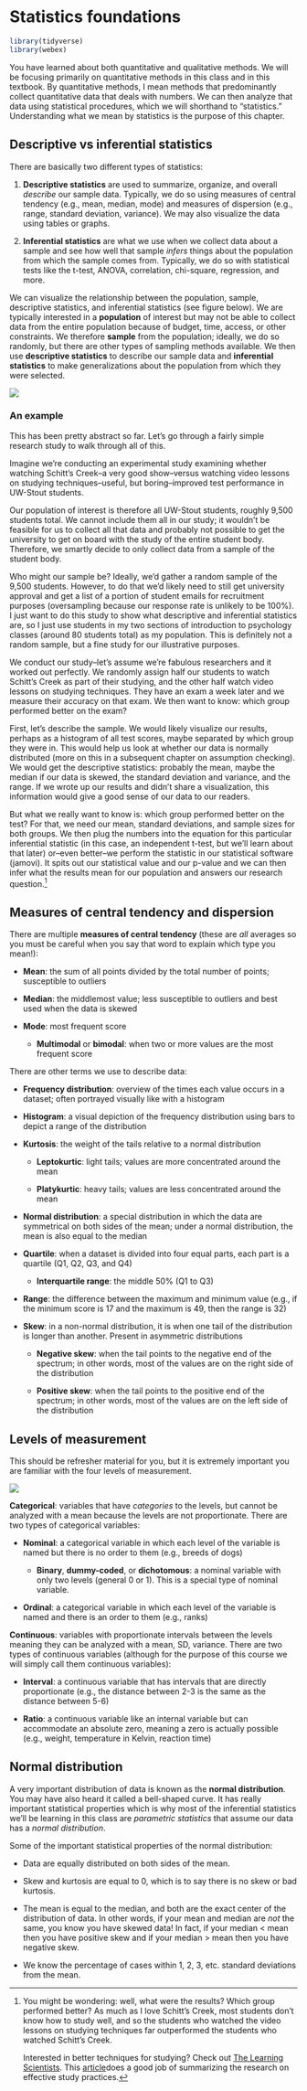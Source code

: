 # Statistics foundations

```r
library(tidyverse)
library(webex)
```

You have learned about both quantitative and qualitative methods. We will be focusing primarily on quantitative methods in this class and in this textbook. By quantitative methods, I mean methods that predominantly collect quantitative data that deals with numbers. We can then analyze that data using statistical procedures, which we will shorthand to "statistics." Understanding what we mean by statistics is the purpose of this chapter.

## Descriptive vs inferential statistics

There are basically two different types of statistics:

1.  **Descriptive statistics** are used to summarize, organize, and overall *describe* our sample data. Typically, we do so using measures of central tendency (e.g., mean, median, mode) and measures of dispersion (e.g., range, standard deviation, variance). We may also visualize the data using tables or graphs.

2.  **Inferential statistics** are what we use when we collect data about a sample and see how well that sample *infers* things about the population from which the sample comes from. Typically, we do so with statistical tests like the t-test, ANOVA, correlation, chi-square, regression, and more.

We can visualize the relationship between the population, sample, descriptive statistics, and inferential statistics (see figure below). We are typically interested in a **population** of interest but may not be able to collect data from the entire population because of budget, time, access, or other constraints. We therefore **sample** from the population; ideally, we do so randomly, but there are other types of sampling methods available. We then use **descriptive statistics** to describe our sample data and **inferential statistics** to make generalizations about the population from which they were selected.

![](images/02-stats-foundations/descriptive-vs-inferential.png)

### An example

This has been pretty abstract so far. Let's go through a fairly simple research study to walk through all of this.

Imagine we're conducting an experimental study examining whether watching Schitt's Creek--a very good show--versus watching video lessons on studying techniques--useful, but boring--improved test performance in UW-Stout students.

Our population of interest is therefore all UW-Stout students, roughly 9,500 students total. We cannot include them all in our study; it wouldn't be feasible for us to collect all that data and probably not possible to get the university to get on board with the study of the entire student body. Therefore, we smartly decide to only collect data from a sample of the student body.

Who might our sample be? Ideally, we'd gather a random sample of the 9,500 students. However, to do that we'd likely need to still get university approval and get a list of a portion of student emails for recruitment purposes (oversampling because our response rate is unlikely to be 100%). I just want to do this study to show what descriptive and inferential statistics are, so I just use students in my two sections of introduction to psychology classes (around 80 students total) as my population. This is definitely not a random sample, but a fine study for our illustrative purposes.

We conduct our study--let's assume we're fabulous researchers and it worked out perfectly. We randomly assign half our students to watch Schitt's Creek as part of their studying, and the other half watch video lessons on studying techniques. They have an exam a week later and we measure their accuracy on that exam. We then want to know: which group performed better on the exam?

First, let's describe the sample. We would likely visualize our results, perhaps as a histogram of all test scores, maybe separated by which group they were in. This would help us look at whether our data is normally distributed (more on this in a subsequent chapter on assumption checking). We would get the descriptive statistics: probably the mean, maybe the median if our data is skewed, the standard deviation and variance, and the range. If we wrote up our results and didn't share a visualization, this information would give a good sense of our data to our readers.

But what we really want to know is: which group performed better on the test? For that, we need our mean, standard deviations, and sample sizes for both groups. We then plug the numbers into the equation for this particular inferential statistic (in this case, an independent t-test, but we'll learn about that later) or--even better--we perform the statistic in our statistical software (jamovi). It spits out our statistical value and our p-value and we can then infer what the results mean for our population and answers our research question.[^statistics-foundations-1]

[^statistics-foundations-1]: You might be wondering: well, what were the results? Which group performed better? As much as I love Schitt's Creek, most students don't know how to study well, and so the students who watched the video lessons on studying techniques far outperformed the students who watched Schitt's Creek.

    Interested in better techniques for studying? Check out [The Learning Scientists](https://www.learningscientists.org/blog/category/For+Students). This [article](https://www.learningscientists.org/blog/2020/1/9-1)does a good job of summarizing the research on effective study practices.

## Measures of central tendency and dispersion

There are multiple **measures of central tendency** (these are *all* averages so you must be careful when you say that word to explain which type you mean!):

-   **Mean**: the sum of all points divided by the total number of points; susceptible to outliers

-   **Median**: the middlemost value; less susceptible to outliers and best used when the data is skewed

-   **Mode**: most frequent score

    -   **Multimodal** or **bimodal**: when two or more values are the most frequent score

There are other terms we use to describe data:

-   **Frequency distribution**: overview of the times each value occurs in a dataset; often portrayed visually like with a histogram

-   **Histogram**: a visual depiction of the frequency distribution using bars to depict a range of the distribution

-   **Kurtosis**: the weight of the tails relative to a normal distribution

    -   **Leptokurtic**: light tails; values are more concentrated around the mean

    -   **Platykurtic**: heavy tails; values are less concentrated around the mean

-   **Normal distribution**: a special distribution in which the data are symmetrical on both sides of the mean; under a normal distribution, the mean is also equal to the median

-   **Quartile**: when a dataset is divided into four equal parts, each part is a quartile (Q1, Q2, Q3, and Q4)

    -   **Interquartile range**: the middle 50% (Q1 to Q3)

-   **Range**: the difference between the maximum and minimum value (e.g., if the minimum score is 17 and the maximum is 49, then the range is 32)

-   **Skew**: in a non-normal distribution, it is when one tail of the distribution is longer than another. Present in asymmetric distributions

    -   **Negative skew**: when the tail points to the negative end of the spectrum; in other words, most of the values are on the right side of the distribution

    -   **Positive skew**: when the tail points to the positive end of the spectrum; in other words, most of the values are on the left side of the distribution

## Levels of measurement

This should be refresher material for you, but it is extremely important you are familiar with the four levels of measurement.

![](images/01-intro/Levels%20of%20measurement.png)

**Categorical**: variables that have *categories* to the levels, but cannot be analyzed with a mean because the levels are not proportionate. There are two types of categorical variables:

-   **Nominal**: a categorical variable in which each level of the variable is named but there is no order to them (e.g., breeds of dogs)

    -   **Binary**, **dummy-coded**, or **dichotomous**: a nominal variable with only two levels (general 0 or 1). This is a special type of nominal variable.

-   **Ordinal**: a categorical variable in which each level of the variable is named and there is an order to them (e.g., ranks)

**Continuous**: variables with proportionate intervals between the levels meaning they can be analyzed with a mean, SD, variance. There are two types of continuous variables (although for the purpose of this course we will simply call them continuous variables):

-   **Interval**: a continuous variable that has intervals that are directly proportionate (e.g., the distance between 2-3 is the same as the distance between 5-6)

-   **Ratio**: a continuous variable like an internal variable but can accommodate an absolute zero, meaning a zero is actually possible (e.g., weight, temperature in Kelvin, reaction time)

## Normal distribution

A very important distribution of data is known as the **normal distribution**. You may have also heard it called a bell-shaped curve. It has really important statistical properties which is why most of the inferential statistics we'll be learning in this class are *parametric statistics* that assume our data has a *normal distribution*.

Some of the important statistical properties of the normal distribution:

-   Data are equally distributed on both sides of the mean.

-   Skew and kurtosis are equal to 0, which is to say there is no skew or bad kurtosis.

-   The mean is equal to the median, and both are the exact center of the distribution of data. In other words, if your mean and median are *not* the same, you know you have skewed data! In fact, if your median \< mean then you have positive skew and if your median \> mean then you have negative skew.

-   We know the percentage of cases within 1, 2, 3, etc. standard deviations from the mean.
